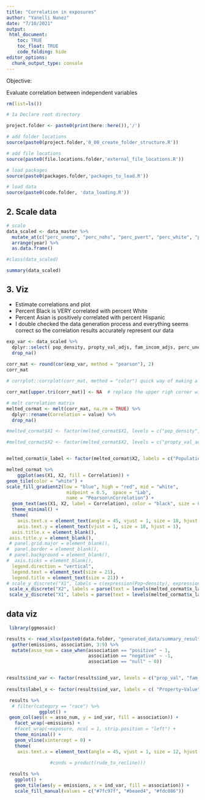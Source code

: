 ```yaml
---
title: "Correlation in exposures"
author: "Yanelli Nunez"
date: "7/10/2021"
output:
 html_document:
    toc: TRUE
    toc_float: TRUE
    code_folding: hide
editor_options: 
  chunk_output_type: console
---
```


Objective:  

Evaluate correlation between independent variables 

```r

rm(list=ls())

# 1a Declare root directory

project.folder <- paste0(print(here::here()),'/')

# add folder locations
source(paste0(project.folder,'0_00_create_folder_structure.R'))

# add file locations
source(paste0(file.locations.folder,'external_file_locations.R'))

# load packages
source(paste0(packages.folder,'packages_to_load.R'))

# load data
source(paste0(code.folder, 'data_loading.R'))

```


## 2. Scale data

```r

# scale
data_scaled <- data_master %>%
  mutate_at(c("perc_unemp", "perc_nohs", "perc_pvert", "perc_white", "perc_black", "perc_nativ", "perc_asian", "perc_hisp_org", "propty_val_adjs", "fam_incom_adjs", "pop_density"), ~(./sd(., na.rm = TRUE))) %>%
  arrange(year) %>%
  as.data.frame()

#class(data_scaled)

summary(data_scaled)
```

## 3. Viz

- Estimate correlations and plot 
- Percent Black is VERY correlated with percent White
- Percent Asian is positively correlated with percent Hispanic
- I double checked the data generation process and everything seems correct so the correlation results accurately represent our data 

```r

exp_var <- data_scaled %>%
  dplyr::select( pop_density, propty_val_adjs, fam_incom_adjs, perc_unemp, perc_pvert, perc_hisp_org, perc_nativ, perc_asian, perc_black, perc_white) %>%
  drop_na() 
  
corr_mat <- round(cor(exp_var, method = "pearson"), 2)
corr_mat

# corrplot::corrplot(corr_mat, method = "color") quick way of making a correlation plot 

corr_mat[upper.tri(corr_mat)] <- NA  # replace the upper righ corner with NA's

# melt correlation matrix
melted_cormat <- melt(corr_mat, na.rm = TRUE) %>%
  dplyr::rename(Correlation = value) %>%
  drop_na() 

#melted_cormat$X1 <- factor(melted_cormat$X1, levels = c("pop_density", "perc_white", "perc_black", "perc_asian", "perc_nativ", "perc_hisp_org", "perc_pvert", "perc_unemp", "fam_incom_adjs", "propty_val_adjs"))

#melted_cormat$X2 <- factor(melted_cormat$X2, levels = c("propty_val_adjs", "fam_incom_adjs", "perc_unemp", "perc_pvert", "perc_hisp_org", "perc_nativ", "perc_asian", "perc_white", "perc_black", "pop_density"))


melted_cormat$x_label <- factor(melted_cormat$X2, labels = c("Population~density", "Property~Value", "Family~Income", "'%'*Unemployment", "'%'*Poverty", "'%'*Hispanic", "'%'*American~Indian",  "'%'*Asian", "'%'*Black","'%'*White"))

melted_cormat %>%
    ggplot(aes(X1, X2, fill = Correlation)) +
geom_tile(color = "white") +
scale_fill_gradient2(low = "blue", high = "red", mid = "white",
                      midpoint = 0.5,  space = "Lab",
                      name = "Pearson\nCorrelation") +
  geom_text(aes(X1, X2, label = Correlation), color = "black", size = 6) +
  theme_minimal() +
  theme(
    axis.text.x = element_text(angle = 45, vjust = 1, size = 18, hjust = 1),
    axis.text.y = element_text(vjust = 1, size = 18, hjust = 1),
  axis.title.x = element_blank(),
 axis.title.y = element_blank(),
 # panel.grid.major = element_blank(),
#  panel.border = element_blank(),
 # panel.background = element_blank(),
#  axis.ticks = element_blank(),
  legend.direction = "vertical",
  legend.text = element_text(size = 21),
  legend.title = element_text(size = 21)) +
# scale_y_discrete("X1", labels = c(expression(Pop~density), expression('%'*White), expression('%'*Black), expression('%'*Asian), expression('%'*American~Native), expression('%'*Hispanic), expression('%'*Poverty), expression('%'*Unemployment), expression(Family~Income), expression(Property~Value))) +
 scale_x_discrete("X2", labels = parse(text = levels(melted_cormat$x_label))) +
 scale_y_discrete("X1", labels = parse(text = levels(melted_cormat$x_label)))
```

## data viz
```r

 library(ggmosaic)

results <- read_xlsx(paste0(data.folder, "generated_data/summary_results.xlsx")) %>%
  gather(emissions, association, 3:9) %>%
  mutate(asso_num = case_when(association == "positive" ~ 1,
                              association == "negative" ~ -1,
                              association == "null" ~ 0))


results$ind_var <- factor(results$ind_var, levels = c("prop_val", "fam_income", "unempl", "poverty", "hispanic", "a_native", "asian", "black", "white"))
                          
results$label_x <- factor(results$ind_var, labels = c( "Property~Value", "Family~Income", "'%'*Unemployment", "'%'*Poverty", "'%'*Hispanic", "'%'*American~Native",  "'%'*Asian", "'%'*Black","'%'*White"))

 results %>%
  # filter(category == "race") %>%
            ggplot() +
 geom_col(aes(x = asso_num, y = ind_var, fill = association)) +
   facet_wrap(~emissions) +
   #facet_wrap(~exposure, ncol = 1, strip.position = "left") + 
   theme_minimal() +
   geom_vline(xintercept = 0) +
   theme(
    axis.text.x = element_text(angle = 45, vjust = 1, size = 12, hjust = 1))
                 
                #conds = product(rude_to_recline))) 

 results %>%
   ggplot() +
   geom_tile(aes(y = emissions, x = ind_var, fill = association)) +
   scale_fill_manual(values = c("#7fc97f", "#beaed4", "#fdc086"))

```

